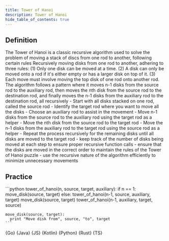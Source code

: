 ```yaml
---
title: Tower of Hanoi
description: Tower of Hanoi
hide_table_of_contents: true
---
```





## Definition

<Tabs queryString="primary">
  <TabItem value="definition" label="Definition">
    The Tower of Hanoi is a classic recursive algorithm used to solve the problem of moving a stack of discs from one rod to another, following certain rules
  </TabItem>
  <TabItem value="how" label="Explanation">
    Recursively moving disks from one rod to another, adhering to three rules: (1) Only one disk can be moved at a time. (2) A disk can only be moved onto a rod if it's either empty or has a larger disk on top of it. (3) Each move must involve moving the top disk of one rod onto another rod. The algorithm follows a pattern where it moves n-1 disks from the source rod to the auxiliary rod, then moves the nth disk from the source rod to the destination rod, and finally moves the n-1 disks from the auxiliary rod to the destination rod, all recursively
  </TabItem>
  <TabItem value="guidance" label="Guidance">
    - Start with all disks stacked on one rod, called the source rod
    - Identify the target rod where you want to move all the disks
    - Choose an auxiliary rod to assist in the movement
    - Move n-1 disks from the source rod to the auxiliary rod using the target rod as a helper
    - Move the nth disk from the source rod to the target rod
    - Move the n-1 disks from the auxiliary rod to the target rod using the source rod as a helper
    - Repeat the process recursively for the remaining disks until all disks are moved to the target rod
  </TabItem>
  <TabItem value="tips" label="Tips">
    - keep track of the number of disks being moved at each step to ensure proper recursive function calls
    - ensure that the disks are moved in the correct order to maintain the rules of the Tower of Hanoi puzzle
    - use the recursive nature of the algorithm efficiently to minimize unnecessary movements
  </TabItem>
</Tabs>

## Practice

<Tabs queryString="primary">
  <TabItem value="practice" label="Practice">
    ```python
    tower_of_hanoi(n, source, target, auxiliary):
      if n == 1:
        move_disk(source, target)
      else:
        tower_of_hanoi(n-1, source, auxiliary, target)
        move_disk(source, target)
        tower_of_hanoi(n-1, auxiliary, target, source)

    move_disk(source, target):
      print "Move disk from", source, "to", target
    ```
  </TabItem>
  <TabItem value="solution" label="Solution">
    <Tabs queryString="code">
      <TabItem
        value="go"
        label=""
        attributes={{ title: "Go Lang", className: "code_lang go m" }}
      >
        <CodeBlock language="go">{Go}</CodeBlock>
      </TabItem>
      <TabItem
        value="java"
        label=""
        attributes={{ title: "Java", className: "code_lang java m" }}
      >
        <CodeBlock language="java">{Java}</CodeBlock>
      </TabItem>
      <TabItem
        value="js"
        label=""
        attributes={{ title: "JavaScript", className: "code_lang js m" }}
      >
        <CodeBlock language="js">{JS}</CodeBlock>
      </TabItem>
      <TabItem
        value="kotlin"
        label=""
        attributes={{ title: "Kotlin", className: "code_lang kotlin m" }}
      >
        <CodeBlock language="kotlin">{Kotlin}</CodeBlock>
      </TabItem>
      <TabItem
        value="python"
        label=""
        attributes={{ title: "Python", className: "code_lang python m" }}
      >
        <CodeBlock language="python">{Python}</CodeBlock>
      </TabItem>
      <TabItem
        value="rust"
        label=""
        attributes={{ title: "Rust", className: "code_lang rust m" }}
      >
        <CodeBlock language="rust">{Rust}</CodeBlock>
      </TabItem>
      <TabItem
        value="ts"
        label=""
        attributes={{ title: "TypeScript", className: "code_lang ts m" }}
      >
        <CodeBlock language="ts">{TS}</CodeBlock>
      </TabItem>
    </Tabs>
  </TabItem>
</Tabs>
